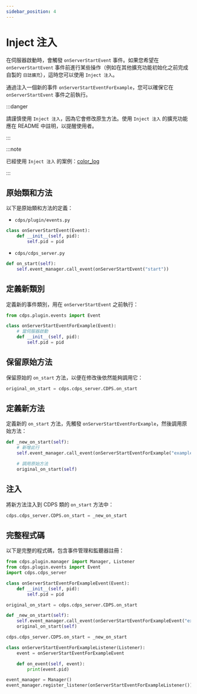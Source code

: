 ```yaml
---
sidebar_position: 4
---
```


# Inject 注入

在伺服器啟動時，會觸發 `onServerStartEvent` 事件。如果您希望在 `onServerStartEvent` 事件前進行某些操作（例如在其他擴充功能初始化之前完成自製的 `日誌擴充`），這時您可以使用 `Inject 注入`。

通過注入一個新的事件 `onServerStartEventForExample`，您可以確保它在 `onServerStartEvent` 事件之前執行。

:::danger

請謹慎使用 `Inject 注入`，因為它會修改原生方法。使用 `Inject 注入` 的擴充功能應在 README 中註明，以提醒使用者。

:::

:::note

已經使用 `Inject 注入` 的案例：[color_log](https://github.com/ExpTechTW/CDPS-color_log)

:::

## 原始類和方法

以下是原始類和方法的定義：

- `cdps/plugin/events.py`

```python
class onServerStartEvent(Event):
    def __init__(self, pid):
        self.pid = pid
```

- `cdps/cdps_server.py`

```python
def on_start(self):
    self.event_manager.call_event(onServerStartEvent("start"))
```

## 定義新類別

定義新的事件類別，用在 `onServerStartEvent` 之前執行：

```python
from cdps.plugin.events import Event

class onServerStartEventForExample(Event):
    # 當伺服器啟動
    def __init__(self, pid):
        self.pid = pid
```

## 保留原始方法

保留原始的 `on_start` 方法，以便在修改後依然能夠調用它：

```py
original_on_start = cdps.cdps_server.CDPS.on_start
```

## 定義新方法

定義新的 `on_start` 方法，先觸發 `onServerStartEventForExample`，然後調用原始方法：

```py
def _new_on_start(self):
    # 新增此行
    self.event_manager.call_event(onServerStartEventForExample("example"))

    # 調用原始方法
    original_on_start(self)
```

## 注入

將新方法注入到 CDPS 類的 `on_start` 方法中：

```py
cdps.cdps_server.CDPS.on_start = _new_on_start
```

## 完整程式碼

以下是完整的程式碼，包含事件管理和監聽器註冊：

```py
from cdps.plugin.manager import Manager, Listener
from cdps.plugin.events import Event
import cdps.cdps_server

class onServerStartEventForExampleEvent(Event):
    def __init__(self, pid):
        self.pid = pid

original_on_start = cdps.cdps_server.CDPS.on_start

def _new_on_start(self):
    self.event_manager.call_event(onServerStartEventForExampleEvent("example"))
    original_on_start(self)

cdps.cdps_server.CDPS.on_start = _new_on_start

class onServerStartEventForExampleListener(Listener):
    event = onServerStartEventForExampleEvent

    def on_event(self, event):
        print(event.pid)

event_manager = Manager()
event_manager.register_listener(onServerStartEventForExampleListener())  # 註冊事件監聽器
```
